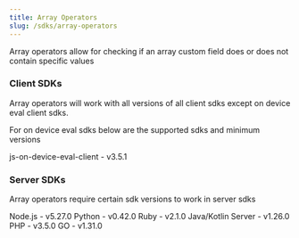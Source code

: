 ```yaml
---
title: Array Operators
slug: /sdks/array-operators
---
```


Array operators allow for checking if an array custom field does or does not contain specific values

### Client SDKs

Array operators will work with all versions of all client sdks except on device eval client sdks.

For on device eval sdks below are the supported sdks and minimum versions

js-on-device-eval-client - v3.5.1

### Server SDKs

Array operators require certain sdk versions to work in server sdks

Node.js - v5.27.0
Python - v0.42.0
Ruby - v2.1.0
Java/Kotlin Server - v1.26.0
PHP - v3.5.0
GO - v1.31.0
